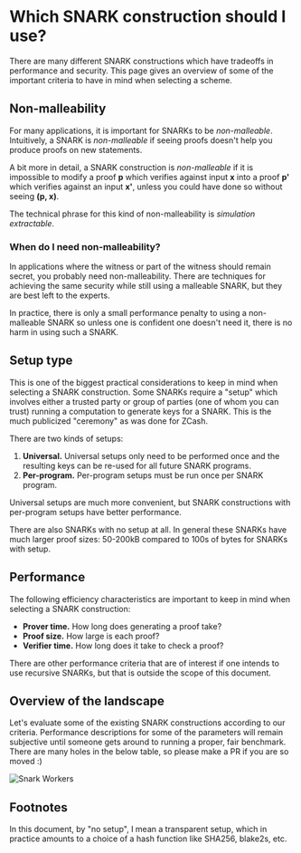 
# Which SNARK construction should I use?

There are many different SNARK constructions which have tradeoffs in performance and security.
This page gives an overview of some of the important criteria to have in mind when selecting a scheme.

## Non-malleability

For many applications, it is important for SNARKs to be _non-malleable_.
Intuitively, a SNARK is _non-malleable_ if seeing proofs doesn't help you produce proofs on new statements.

A bit more in detail, a SNARK construction is _non-malleable_ if
it is impossible to modify a proof **p** which verifies against input **x** into a proof **p'** which verifies
against an input **x'**, unless you could have done so without seeing **(p, x)**.

The technical phrase for this kind of non-malleability is _simulation extractable_.

### When do I need non-malleability?

In applications where the witness or part of the witness should remain secret, you probably need
non-malleability. There are techniques for achieving the same security while still using a
malleable SNARK, but they are best left to the experts.

In practice, there is only a small performance penalty to using a non-malleable SNARK so unless
one is confident one doesn't need it, there is no harm in using such a SNARK.

## Setup type

This is one of the biggest practical considerations to keep in mind when selecting a SNARK construction.
Some SNARKs require a "setup" which involves either a trusted party or group of parties (one of whom you can
trust) running a computation to generate keys for a SNARK. This is the much publicized "ceremony" as was
done for ZCash.

There are two kinds of setups:

1. **Universal.** Universal setups only need to be performed once and the resulting keys can be re-used for all future SNARK programs.
2. **Per-program.** Per-program setups must be run once per SNARK program.

Universal setups are much more convenient, but SNARK constructions with per-program setups have better performance.

There are also SNARKs with no setup at all. In general these SNARKs have much larger proof sizes: 50-200kB compared
to 100s of bytes for SNARKs with setup.

## Performance

The following efficiency characteristics are important to keep in mind when selecting a SNARK construction:

- **Prover time.** How long does generating a proof take?
- **Proof size.** How large is each proof?
- **Verifier time.** How long does it take to check a proof?

There are other performance criteria that are of interest if one intends to use recursive SNARKs, but
that is outside the scope of this document.

## Overview of the landscape

Let's evaluate some of the existing SNARK constructions according to our criteria.
Performance descriptions for some of the parameters will remain subjective until someone gets
around to running a proper, fair benchmark. There are many holes in the below table, so please
make a PR if you are so moved :)


<picture>
  <source media="(min-width:48rem)" srcset="/static/img/docsImages/Documents_SNARKS_p3-01_Tablet 1.png"/>
  <source media="(min-width:90rem)" srcset="/static/img/SnarksOverview.png"/>
  <img src="/static/img/docsImages/Documents_SNARKS_p3-01_Mobile 1.png" alt="Snark Workers"></img>
</picture>


## Footnotes

In this document, by "no setup", I mean a transparent setup, which in practice amounts to a choice of a hash function
like SHA256, blake2s, etc.
